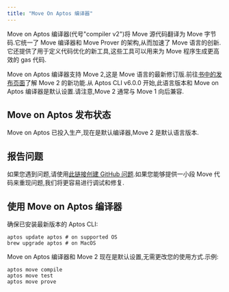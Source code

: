 ```yaml
---
title: "Move On Aptos 编译器"
---
```


Move on Aptos 编译器(代号"compiler v2")将 Move 源代码翻译为 Move 字节码.它统一了 Move 编译器和 Move Prover 的架构,从而加速了 Move 语言的创新.它还提供了用于定义代码优化的新工具,这些工具可以用来为 Move 程序生成更高效的 gas 代码.

Move on Aptos 编译器支持 Move 2,这是 Move 语言的最新修订版.前往[书中的发布页面](/zh/build/smart-contracts/book/move-2)了解 Move 2 的新功能.从 Aptos CLI v6.0.0 开始,此语言版本和 Move on Aptos 编译器是默认设置.请注意,Move 2 通常与 Move 1 向后兼容.

## Move on Aptos 发布状态

Move on Aptos 已投入生产,现在是默认编译器,Move 2 是默认语言版本.

## 报告问题

如果您遇到问题,请使用[此链接创建 GitHub 问题][bug].如果您能够提供一小段 Move 代码来重现问题,我们将更容易进行调试和修复.

[bug]: https://github.com/aptos-labs/aptos-core/issues/new?title=[compiler-v2]%20%3CPLEASE%20NAME%20IT%3E&body=%3CPLEASE%20DESCRIBE%20IT%3E&labels=compiler-v2&projects=aptos-labs/16

## 使用 Move on Aptos 编译器

确保已安装最新版本的 Aptos CLI:

```shellscript filename="Terminal"
aptos update aptos # on supported OS
brew upgrade aptos # on MacOS
```

Move on Aptos 编译器和 Move 2 现在是默认设置,无需更改您的使用方式.示例:

```shellscript filename="Terminal"
aptos move compile
aptos move test
aptos move prove
```
